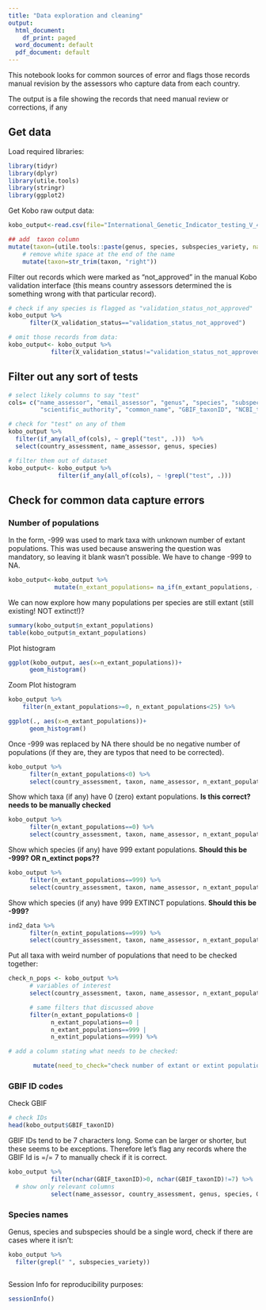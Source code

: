 ```yaml
---
title: "Data exploration and cleaning"
output:
  html_document:
    df_print: paged
  word_document: default
  pdf_document: default
---
```


This notebook looks for common sources of error and flags those records manual revision by the assessors who capture data from each country.

The output is a file showing the records that need manual review or corrections, if any


## Get data

Load required libraries:

```r
library(tidyr)
library(dplyr)
library(utile.tools)
library(stringr)
library(ggplot2)
```

Get Kobo raw output data:
```r
kobo_output<-read.csv(file="International_Genetic_Indicator_testing_V_4.0_-_latest_version_-_False_-_2023-04-30-07-43-42.csv", sep=";", header=TRUE) %>%

## add  taxon column
mutate(taxon=(utile.tools::paste(genus, species, subspecies_variety, na.rm=TRUE))) %>%
    # remove white space at the end of the name
    mutate(taxon=str_trim(taxon, "right"))

```

Filter out records which were marked as "not_approved" in the manual Kobo validation interface (this means country assessors determined the is something wrong with that particular record).

```r
# check if any species is flagged as "validation_status_not_approved"
kobo_output %>%
      filter(X_validation_status=="validation_status_not_approved")

# omit those records from data:
kobo_output<- kobo_output %>%
            filter(X_validation_status!="validation_status_not_approved")

```

## Filter out any sort of tests

```r
# select likely columns to say "test"
cols= c("name_assessor", "email_assessor", "genus", "species", "subspecies_variety",
         "scientific_authority", "common_name", "GBIF_taxonID", "NCBI_taxonID", "time_populations")

# check for "test" on any of them
kobo_output %>% 
  filter(if_any(all_of(cols), ~ grepl("test", .)))  %>% 
  select(country_assessment, name_assessor, genus, species)

# filter them out of dataset
kobo_output<- kobo_output %>% 
              filter(if_any(all_of(cols), ~ !grepl("test", .)))

```


## Check for common data capture errors

### Number of populations

In the form, -999 was used to mark taxa with unknown number of extant populations. This was used because answering the question was mandatory, so leaving it blank wasn't possible. We have to change -999 to NA.

```r
kobo_output<-kobo_output %>%
             mutate(n_extant_populations= na_if(n_extant_populations, -999))
```

We can now explore how many populations per species are still extant (still existing! NOT extinct!)?

```r
summary(kobo_output$n_extant_populations)
table(kobo_output$n_extant_populations)
```

Plot histogram
```r
ggplot(kobo_output, aes(x=n_extant_populations))+
      geom_histogram()
```

Zoom Plot histogram
```r
kobo_output %>%
    filter(n_extant_populations>=0, n_extant_populations<25) %>%

ggplot(., aes(x=n_extant_populations))+
      geom_histogram()
```

Once -999 was replaced by NA there should be no negative number of populations (if they are, they are typos that need to be corrected).
```r
kobo_output %>%
      filter(n_extant_populations<0) %>%
      select(country_assessment, taxon, name_assessor, n_extant_populations, n_extint_populations)
```

Show which taxa (if any) have 0 (zero) extant populations. **Is this correct? needs to be manually checked**
```r
kobo_output %>%
      filter(n_extant_populations==0) %>%
      select(country_assessment, taxon, name_assessor, n_extant_populations, n_extint_populations)


```

Show which species (if any) have 999 extant populations. **Should this be -999? OR n_extinct pops??**
```r
kobo_output %>%
      filter(n_extant_populations==999) %>%
      select(country_assessment, taxon, name_assessor, n_extant_populations, n_extint_populations)


```

Show which species (if any) have 999 EXTINCT populations. **Should this be -999?**
```r
ind2_data %>%
      filter(n_extint_populations==999) %>%
      select(country_assessment, taxon, name_assessor, n_extant_populations, n_extint_populations)
```
Put all taxa with weird number of populations that need to be checked together:

```r
check_n_pops <- kobo_output %>% 
      # variables of interest
      select(country_assessment, taxon, name_assessor, n_extant_populations, n_extint_populations) %>%

      # same filters that discussed above
      filter(n_extant_populations<0 |
            n_extant_populations==0 | 
            n_extant_populations==999 | 
            n_extint_populations==999) %>% 

# add a column stating what needs to be checked:

       mutate(need_to_check="check number of extant or extint populations. Are 0 correct? should 999 be -999? are extant/extint confused?")


```


### GBIF ID codes

Check GBIF 
```r
# check IDs
head(kobo_output$GBIF_taxonID)
```

GBIF IDs tend to be 7 characters long. Some can be larger or shorter, but these seems to be exceptions. Therefore let's flag any records where the GBIF Id is =/= 7 to manually check if it is correct.

```r
kobo_output %>%
            filter(nchar(GBIF_taxonID)>0, nchar(GBIF_taxonID)!=7) %>%
  # show only relevant columns
            select(name_assessor, country_assessment, genus, species, GBIF_taxonID)
```


### Species names

Genus, species and subspecies should be a single word, check if there are cases where it isn't:

```r
kobo_output %>% 
  filter(grepl(" ", subspecies_variety))



```


Session Info for reproducibility purposes:

```r
sessionInfo()
```


